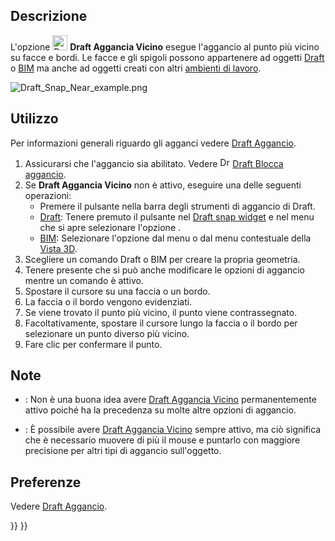 <languages/>

{{Docnav/it
|[[Draft_Snap_Special/it|Aggancia Speciale]]
|[[Draft_Snap_Ortho/it|Aggancia Ortogonale]]
|[[Draft_Workbench/it|Draft]]
|IconL=Draft_Snap_Special.svg
|IconR=Draft_Snap_Ortho.svg
|IconC=Workbench_Draft.svg
}}

{{GuiCommand/it
|Name=Draft Snap Near
|Name/it=Draft Aggancia Vicino
|MenuLocation=Aggancio → Aggancia vicino
|Workbenches=[[Draft_Workbench/it|Draft]], [[BIM_Workbench/it|BIM]]
|SeeAlso=[[Draft Snap/it|Draft Aggancio]], [[Draft_Snap_Lock/it|Draft Blocca aggancio]]
}}

<span id="Description"></span>
==Descrizione== 

L'opzione [[Image:Draft_Snap_Near.svg|24px]] '''Draft Aggancia Vicino''' esegue l'aggancio al punto più vicino su facce e bordi. Le facce e gli spigoli possono appartenere ad oggetti [[Draft_Workbench/it|Draft]] o [[BIM_Workbench/it|BIM]] ma anche ad oggetti creati con altri [[Workbenches/it|ambienti di lavoro]].

[[Image:Draft_Snap_Near_example.png]]
{{Caption|Aggancio del secondo punto di una linea al punto più vicino su un bordo}}

<span id="Usage"></span>
==Utilizzo== 

Per informazioni generali riguardo gli agganci vedere [[Draft_Snap/it|Draft Aggancio]].

# Assicurarsi che l'aggancio sia abilitato. Vedere [[Image:Draft_Snap_Lock.svg|16px]] [[Draft_Snap_Lock/it|Draft Blocca aggancio]].
# Se '''Draft Aggancia Vicino''' non è attivo, eseguire una delle seguenti operazioni:
#* Premere il pulsante {{Button|[[Image:Draft_Snap_Near.svg|16px]] [[Draft_Snap_Near/it|Aggancia vicino]]}} nella barra degli strumenti di aggancio di Draft.
#* [[Draft_Workbench/it|Draft]]: Tenere premuto il pulsante {{Button|[[Image:Draft_Snap_Lock.svg|x16px]][[Image:Toolbar_flyout_arrow.svg|x16px]]}} nel [[Draft_snap_widget/it|Draft snap widget]] e nel menu che si apre selezionare l'opzione {{MenuCommand|[[Image:Draft_Snap_Near.svg|16px]] Aggancia vicino}}.
#* [[BIM_Workbench/it|BIM]]: Selezionare l'opzione {{MenuCommand|Aggancio → [[Image:Draft_Snap_Near.svg|16px]] Aggancia vicino}} dal menu o dal menu contestuale della [[3D_view/it|Vista 3D]].
# Scegliere un comando Draft o BIM per creare la propria geometria.
# Tenere presente che si può anche modificare le opzioni di aggancio mentre un comando è attivo.
# Spostare il cursore su una faccia o un bordo.
# La faccia o il bordo vengono evidenziati.
# Se viene trovato il punto più vicino, il punto viene contrassegnato.
# Facoltativamente, spostare il cursore lungo la faccia o il bordo per selezionare un punto diverso più vicino.
# Fare clic per confermare il punto.

<span id="Notes"></span>
== Note ==

* {{VersionMinus/it|1.0}}: Non è una buona idea avere [[Draft_Snap_Near/it|Draft Aggancia Vicino]] permanentemente attivo poiché ha la precedenza su molte altre opzioni di aggancio.
* {{Version/it|1.1}}: È possibile avere [[Draft_Snap_Near/it|Draft Aggancia Vicino]] sempre attivo, ma ciò significa che è necessario muovere di più il mouse e puntarlo con maggiore precisione per altri tipi di aggancio sull'oggetto.

<span id="Preferences"></span>
== Preferenze ==

Vedere [[Draft_Snap/it#Preferenze|Draft Aggancio]].


{{Docnav/it
|[[Draft_Snap_Special/it|Aggancia Speciale]]
|[[Draft_Snap_Ortho/it|Aggancia Ortogonale]]
|[[Draft_Workbench/it|Draft]]
|IconL=Draft_Snap_Special.svg
|IconR=Draft_Snap_Ortho.svg
|IconC=Workbench_Draft.svg
}}

{{Draft Tools navi{{#translation:}}}}
{{Userdocnavi{{#translation:}}}}